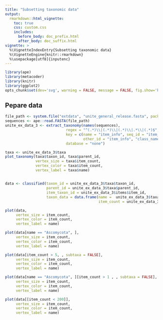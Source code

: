 ```yaml
---
title: "Subsetting taxonomic data"
output:
  rmarkdown::html_vignette:
    toc: true
    css: custom.css
    includes:
      before_body: doc_prefix.html
      after_body: doc_suffix.html
vignette: >
  %\VignetteIndexEntry{Subsetting taxonomic data}
  %\VignetteEngine{knitr::rmarkdown}
  %\usepackage[utf8]{inputenc}
---
```


```r
library(ape)
library(metacoder)
library(knitr)
library(ggplot2)
opts_chunk$set(dev='svg', warning = FALSE, message = FALSE, fig.show='hold')
```




## Pepare data

```r
file_path <- system.file("extdata", "unite_general_release.fasta", package = "metacoder")
sequences <- ape::read.FASTA(file_path)
unite_ex_data_3 <- extract_taxonomy(names(sequences),
                            regex = "^(.*)\\|(.*)\\|(.*)\\|.*\\|(.*)$",
                            key = c(name = "item_info", seq_id = "item_info",
                                    other_id = "item_info", "class_name"),
                            database = "none")
```

```r
taxa <- unite_ex_data_3$taxa
plot_taxonomy(taxa$taxon_id, taxa$parent_id,
              vertex_size = taxa$item_count,
              vertex_color = taxa$item_count,
              vertex_label = taxa$name)
```


##

```r
data <- classified(taxon_id = unite_ex_data_3$taxa$taxon_id,
                   parent_id = unite_ex_data_3$taxa$parent_id,
                   item_taxon_id = unite_ex_data_3$items$item_id,
                   taxon_data = data.frame(name =  unite_ex_data_3$taxa$name,
                                           item_count = unite_ex_data_3$taxa$item_count))
```

```r
plot(data, 
     vertex_size = item_count,
     vertex_color = item_count,
     vertex_label = name)
```



```r
plot(data[name == "Ascomycota", ],
     vertex_size = item_count,
     vertex_color = item_count,
     vertex_label = name)
```



```r
plot(data[item_count > 5, , subtaxa = FALSE],
     vertex_size = item_count,
     vertex_color = item_count,
     vertex_label = name)
```



```r
plot(data[name == "Ascomycota", ][item_count > 1 , , subtaxa = FALSE],
     vertex_size = item_count,
     vertex_color = item_count,
     vertex_label = name)
```




```r
plot(data[[item_count < 200]],
     vertex_size = item_count,
     vertex_color = item_count,
     vertex_label = name)
```


